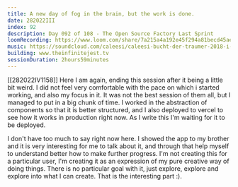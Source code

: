 ```yaml
---
title: A new day of fog in the brain, but the work is done.
date: 282022III
index: 92
description: Day 092 of 108 - The Open Source Factory Last Sprint
loomRecording: https://www.loom.com/share/7a215a4a192e45f294a81becd45aed6b
music: https://soundcloud.com/caleesi/caleesi-bucht-der-traumer-2018-i-archipel-afterhour
building: www.theinfinitejest.tv
sessionDuration: 2hours59minutes
---
```


[[282022IV1158]]
Here I am again, ending this session after it being a little bit weird. I did not feel very comfortable with the pace on which i started working, and also my focus in it. It was not the best session of them all, but I managed to put in a big chunk of time. I worked in the abstraction of components so that it is better structured, and I also deployed to vercel to see how it works in production right now. As I write this I'm waiting for it to be deployed.

I don't have too much to say right now here. I showed the app to my brother and it is very interesting for me to talk about it, and through that help myself to understand better how to make further progress. I'm not creating this for a particular user, I'm creating it as an expression of my pure creative way of doing things. There is no particular goal with it, just explore, explore and explore into what I can create. That is the interesting part :).
